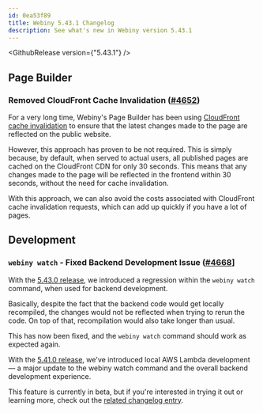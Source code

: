 ```yaml
---
id: 0ea53f89
title: Webiny 5.43.1 Changelog
description: See what's new in Webiny version 5.43.1
---
```


<GithubRelease version={"5.43.1"} />

## Page Builder

### Removed CloudFront Cache Invalidation ([#4652](https://github.com/webiny/webiny-js/pull/4652))

For a very long time, Webiny's Page Builder has been using [CloudFront cache invalidation](https://docs.aws.amazon.com/AmazonCloudFront/latest/DeveloperGuide/Invalidation.html) to ensure that the latest changes made to the page are reflected on the public website. 

However, this approach has proven to be not required. This is simply because, by default, when served to actual users, all published pages are cached on the CloudFront CDN for only 30 seconds. This means that any changes made to the page will be reflected in the frontend within 30 seconds, without the need for cache invalidation.

With this approach, we can also avoid the costs associated with CloudFront cache invalidation requests, which can add up quickly if you have a lot of pages.

## Development

### `webiny watch` - Fixed Backend Development Issue ([#4668](https://github.com/webiny/webiny-js/pull/4658)]

With the [5.43.0 release](/docs/release-notes/5.43.0/changelog), we introduced a regression within the `webiny watch` command, when used for backend development. 

Basically, despite the fact that the backend code would get locally recompiled, the changes would not be reflected when trying to rerun the code. On top of that, recompilation would also take longer than usual.

This has now been fixed, and the `webiny watch` command should work as expected again.

<Alert type="info">

  With the [5.41.0 release](/docs/release-notes/5.41.0/changelog), we've introduced local AWS Lambda development — a major update to the webiny watch command and the overall backend development experience. 
  
  This feature is currently in beta, but if you're interested in trying it out or learning more, check out the [related changelog entry](/docs/release-notes/5.41.0/changelog#introducing-the-new-watch-command-local-aws-lambda-development-4185).

  </Alert>

